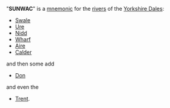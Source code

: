 "'''SUNWAC'''" is a [[mnemonic]] for the [[rivers]] of the [[Yorkshire Dales]]:
*[[Swale]]
*[[Ure]]
*[[Nidd]]
*[[Wharf]]
*[[Aire]]
*[[Calder]]
and then some add
*[[Don]]
and even the 
*[[Trent]].